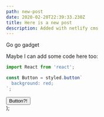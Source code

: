 ```yaml
---
path: new-post
date: 2020-02-20T22:39:33.230Z
title: Here is a new post
description: Added with netlify cms
---
```

Go go gadget

Maybe I can add some code here too:

```jsx
import React from 'react';

const Button = styled.button`
  background: red;
`;
```
  <div>
    <Button>Button?!</Button>
  </div>
);

